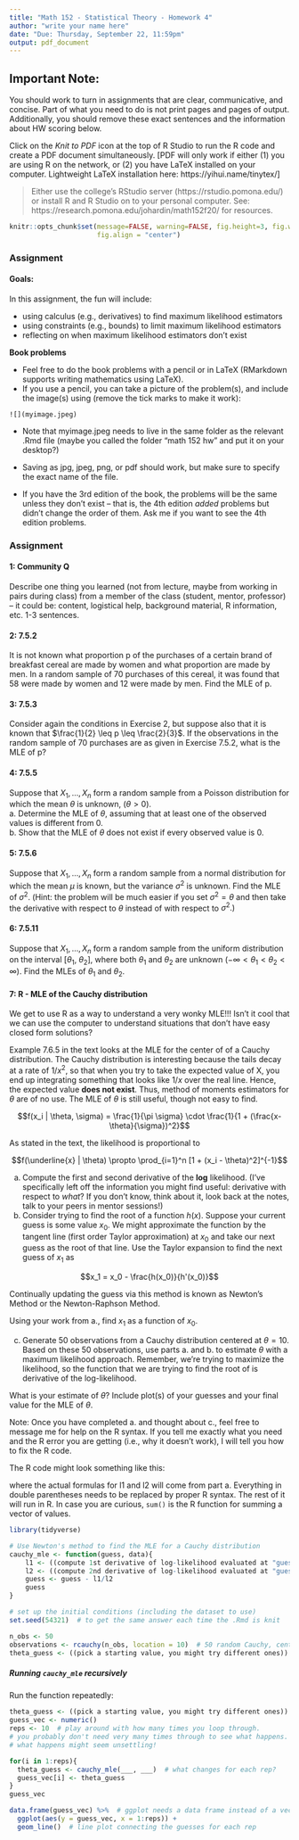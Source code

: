 ```yaml
---
title: "Math 152 - Statistical Theory - Homework 4"
author: "write your name here"
date: "Due: Thursday, September 22, 11:59pm"
output: pdf_document
---
```


## Important Note:
You should work to turn in assignments that are clear, communicative, and concise.  Part of what you need to do is not print pages and pages of output.  Additionally, you should remove these exact sentences and the information about HW scoring below.


Click on the *Knit to PDF* icon at the top of R Studio to run the R code and create a PDF document simultaneously. [PDF will only work if either (1) you are using R on the network, or (2) you have LaTeX installed on your computer.  Lightweight LaTeX installation here: https://yihui.name/tinytex/]

> Either use the college's RStudio server (https://rstudio.pomona.edu/)
or install R and R Studio on to your personal computer. 
See:  https://research.pomona.edu/johardin/math152f20/ for resources.


```r
knitr::opts_chunk$set(message=FALSE, warning=FALSE, fig.height=3, fig.width=5, 
                      fig.align = "center")

```


### Assignment

#### Goals:

In this assignment, the fun will include:

* using calculus (e.g., derivatives) to find maximum likelihood estimators
* using constraints (e.g., bounds) to limit maximum likelihood estimators
* reflecting on when maximum likelihood estimators don't exist

**Book problems**   

* Feel free to do the book problems with a pencil or in LaTeX (RMarkdown supports writing mathematics using LaTeX).   
* If you use a pencil, you can take a picture of the problem(s), and include the image(s) using (remove the tick marks to make it work):

```
![](myimage.jpeg)
```

   - Note that myimage.jpeg needs to live in the same folder as the relevant .Rmd file (maybe you called the folder "math 152 hw" and put it on your desktop?)
   - Saving as jpg, jpeg, png, or pdf should work, but make sure to specify the exact name of the file.
   
* If you have the 3rd edition of the book, the problems will be the same unless they don't exist -- that is, the 4th edition *added* problems but didn't change the order of them.  Ask me if you want to see the 4th edition problems. 


### Assignment

#### 1:  Community Q
Describe one thing you learned (not from lecture, maybe from working in pairs during class) from a member of the class (student, mentor, professor) -- it could be: content, logistical help, background material, R information, etc.  1-3 sentences.

#### 2: 7.5.2

It is not known what proportion p of the purchases of a certain brand of breakfast cereal are made by women and what proportion are made by men. In a random sample of 70 purchases of this cereal, it was found that 58 were made by women and 12 were made by men. Find the MLE of p.

#### 3: 7.5.3

Consider again the conditions in Exercise 2, but suppose also that it is known that $\frac{1}{2} \leq p \leq \frac{2}{3}$. If the observations in the random sample of 70 purchases are as given
in Exercise 7.5.2, what is the MLE of p?

#### 4: 7.5.5

Suppose that $X_1, \ldots , X_n$ form a random sample from a Poisson distribution for which the mean $\theta$ is unknown, $(\theta > 0)$.  
a. Determine the MLE of $\theta$, assuming that at least one of the observed values is different from 0.  
b. Show that the MLE of $\theta$ does not exist if every observed value is 0.

#### 5: 7.5.6

Suppose that $X_1, \ldots , X_n$ form a random sample from a normal distribution for which the mean $\mu$ is known, but the variance $\sigma^2$ is unknown. Find the MLE of $\sigma^2$.  (Hint: the problem will be much easier if you set $\sigma^2 = \theta$ and then take the derivative with respect to $\theta$ instead of with respect to $\sigma^2.)$

#### 6: 7.5.11

Suppose that $X_1, \ldots , X_n$ form a random sample from the uniform distribution on the interval [$\theta_1$, $\theta_2$], where both $\theta_1$ and $\theta_2$ are unknown $(-\infty< \theta_1 < \theta_2 < \infty)$. Find the MLEs of $\theta_1$ and $\theta_2$.


#### 7: R - MLE of the Cauchy distribution

We get to use R as a way to understand a very wonky MLE!!!  Isn't it cool that we can use the computer to understand situations that don't have easy closed form solutions?

Example 7.6.5 in the text looks at the MLE for the center of of a Cauchy distribution. The Cauchy distribution is interesting because the tails decay at a rate of $1/x^2$, so that when you try to take the expected value of X, you end up integrating something that looks like $1/x$ over the real line. Hence, the expected value **does not exist**. Thus, method of moments estimators for $\theta$ are of no use. The MLE of $\theta$ is still useful, though not easy to find. 

$$f(x_i | \theta, \sigma) = \frac{1}{\pi \sigma} \cdot \frac{1}{1 + (\frac{x-\theta}{\sigma})^2}$$


As stated in the text, the likelihood is proportional to 


$$f(\underline{x} | \theta) \propto \prod_{i=1}^n [1 + (x_i - \theta)^2]^{-1}$$

a. Compute the first and second derivative of the **log** likelihood. (I've specifically left off the information you might find useful:  derivative with respect to *what*?  If you don't know, think about it, look back at the notes, talk to your peers in mentor sessions!)
b. Consider trying to find the root of a function $h(x)$. Suppose your current
guess is some value $x_0$. We might approximate the function by the tangent line (first order Taylor approximation) at $x_0$ and take our next guess as the root of that line. Use the Taylor expansion to find the next guess of $x_1$ as

$$x_1 = x_0 - \frac{h(x_0)}{h'(x_0)}$$

Continually updating the guess via this method is known as Newton's Method or the Newton-Raphson Method.  

Using your work from a., find $x_1$ as a function of $x_0$.

c. Generate 50 observations from a Cauchy distribution centered at $\theta = 10$.  Based on these 50 observations, use parts a. and b. to estimate $\theta$ with a maximum likelihood approach. Remember, we're trying to maximize the likelihood, so the function that we are trying to find the root of is derivative of the log-likelihood. 

What is your estimate of $\theta$?  Include plot(s) of your guesses and your final value for the MLE of $\theta$. 

Note: Once you have completed a. and thought about c., feel free to message me for help on the R syntax. If you tell me exactly what you need and the R error you are getting (i.e., why it doesn't work), I will tell you how to fix the R code.

The R code might look something like this:

where the actual formulas for l1 and l2 will come from part a. Everything in
double parentheses needs to be replaced by proper R syntax. The rest of it will
run in R. In case you are curious, `sum()` is the R function for summing a vector of values.

```r
library(tidyverse)

# Use Newton's method to find the MLE for a Cauchy distribution
cauchy_mle <- function(guess, data){
    l1 <- ((compute 1st derivative of log-likelihood evaluated at "guess")) # 1st deriv
    l2 <- ((compute 2nd derivative of log-likelihood evaluated at "guess")) # 2nd deriv
    guess <- guess - l1/l2
    guess
}

# set up the initial conditions (including the dataset to use)
set.seed(54321)  # to get the same answer each time the .Rmd is knit

n_obs <- 50
observations <- rcauchy(n_obs, location = 10)  # 50 random Cauchy, centered at 10
theta_guess <- ((pick a starting value, you might try different ones)) # just a number

```

##### Running `cauchy_mle` recursively

Run the function repeatedly:

```r
theta_guess <- ((pick a starting value, you might try different ones)) # just a number
guess_vec <- numeric()
reps <- 10  # play around with how many times you loop through. 
# you probably don't need very many times through to see what happens.
# what happens might seem unsettling!

for(i in 1:reps){
  theta_guess <- cauchy_mle(___, ___)  # what changes for each rep?
  guess_vec[i] <- theta_guess
}
guess_vec

data.frame(guess_vec) %>%  # ggplot needs a data frame instead of a vector
  ggplot(aes(y = guess_vec, x = 1:reps)) + 
  geom_line()  # line plot connecting the guesses for each rep
```


 


